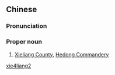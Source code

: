 ==Chinese==
{{zh-forms}}

===Pronunciation===
{{zh-pron
|m=Xièliáng
|cat=pn
}}

===Proper noun===
{{zh-proper noun}}

# {{lb|zh|archaic}} [[w:Xieliang County|Xieliang County]], [[w:Hedong Commandery|Hedong Commandery]]

[[Category:Mandarin archaic terms|xie4liang2]]